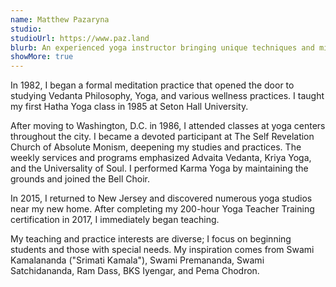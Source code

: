 ```yaml
---
name: Matthew Pazaryna
studio: 
studioUrl: https://www.paz.land
blurb: An experienced yoga instructor bringing unique techniques and mindful practices to our benefit event. Their guidance creates a welcoming space for practitioners of all levels.
showMore: true
---
```


In 1982, I began a formal meditation practice that opened the door to studying Vedanta Philosophy, Yoga, and various wellness practices. I taught my first Hatha Yoga class in 1985 at Seton Hall University.

After moving to Washington, D.C. in 1986, I attended classes at yoga centers throughout the city. I became a devoted participant at The Self Revelation Church of Absolute Monism, deepening my studies and practices. The weekly services and programs emphasized Advaita Vedanta, Kriya Yoga, and the Universality of Soul. I performed Karma Yoga by maintaining the grounds and joined the Bell Choir.

In 2015, I returned to New Jersey and discovered numerous yoga studios near my new home. After completing my 200-hour Yoga Teacher Training certification in 2017, I immediately began teaching.

My teaching and practice interests are diverse; I focus on beginning students and those with special needs. My inspiration comes from Swami Kamalananda ("Srimati Kamala"), Swami Premananda, Swami Satchidananda, Ram Dass, BKS Iyengar, and Pema Chodron.
